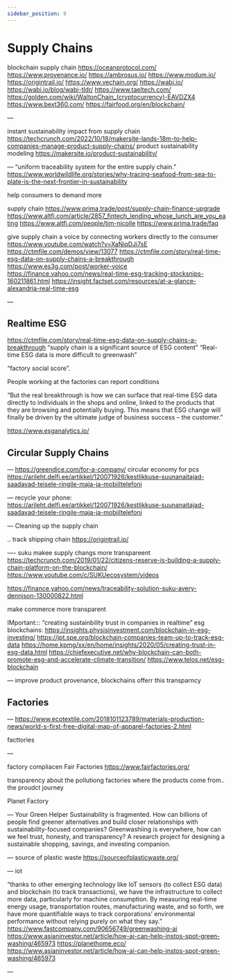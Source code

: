 ```yaml
---
sidebar_position: 9
---
```


# Supply Chains


blockchain supply chain
https://oceanprotocol.com/
https://www.provenance.io/
https://ambrosus.io/
https://www.modum.io/
https://origintrail.io/
https://www.vechain.org/
https://wabi.io/
https://wabi.io/blog/wabi-tldr/
https://www.taeltech.com/
https://golden.com/wiki/WaltonChain_(cryptocurrency)-EAVDZX4
https://www.bext360.com/
https://fairfood.org/en/blockchain/


—

instant sustainability impact from supply chain
https://techcrunch.com/2022/10/18/makersite-lands-18m-to-help-companies-manage-product-supply-chains/
product sustainability modeling
https://makersite.io/product-sustainability/


—
“uniform traceability system for the entire supply chain.”
https://www.worldwildlife.org/stories/why-tracing-seafood-from-sea-to-plate-is-the-next-frontier-in-sustainability

help consumers to demand more

supply chain
https://www.prima.trade/post/supply-chain-finance-upgrade
https://www.altfi.com/article/2857_fintech_lending_whose_lunch_are_you_eating
https://www.altfi.com/people/tim-nicolle
https://www.prima.trade/faq

give supply chain a voice by connecting workers directly to the consumer
https://www.youtube.com/watch?v=XaNiqDJi7sE
https://ctmfile.com/demos/view/13077
https://ctmfile.com/story/real-time-esg-data-on-supply-chains-a-breakthrough
https://www.es3g.com/post/worker-voice
https://finance.yahoo.com/news/real-time-esg-tracking-stocksnips-160211861.html
https://insight.factset.com/resources/at-a-glance-alexandria-real-time-esg

—
## Realtime ESG
https://ctmfile.com/story/real-time-esg-data-on-supply-chains-a-breakthrough
“supply chain is a significant source of ESG content”
“Real-time ESG data is more difficult to greenwash”

“factory social score”.

People working at the factories can report conditions

“But the real breakthrough is how we can surface that real-time ESG data directly to individuals in the shops and online, linked to the products that they are browsing and potentially buying. This means that ESG change will finally be driven by the ultimate judge of business success – the customer.”

https://www.esganalytics.io/

## Circular Supply Chains

—
https://greendice.com/for-a-company/
circular economy for pcs
https://arileht.delfi.ee/artikkel/120071926/kestlikkuse-suunanaitajad-saadavad-teisele-ringile-maja-ja-mobiiltelefoni

—
recycle your phone:
https://arileht.delfi.ee/artikkel/120071926/kestlikkuse-suunanaitajad-saadavad-teisele-ringile-maja-ja-mobiiltelefoni


—
Cleaning up the supply chain

..
track shipping chain
https://origintrail.io/

—-
suku makee supply changs more transpareent
https://techcrunch.com/2019/01/22/citizens-reserve-is-building-a-supply-chain-platform-on-the-blockchain/
https://www.youtube.com/c/SUKUecosystem/videos

https://finance.yahoo.com/news/traceability-solution-suku-avery-dennison-130000822.html

make commerce more transparent

IMportant::: “creating sustainbility trust in companies in realtime”
esg blockchains:
https://insights.physisinvestment.com/blockchain-in-esg-investing/
https://jpt.spe.org/blockchain-companies-team-up-to-track-esg-data
https://home.kpmg/xx/en/home/insights/2020/05/creating-trust-in-esg-data.html
https://chiefexecutive.net/why-blockchain-can-both-promote-esg-and-accelerate-climate-transition/
https://www.telos.net/esg-blockchain

—
improve product provenance, blockchains offerr this transparncy

## Factories
—
https://www.ecotextile.com/2018101123789/materials-production-news/world-s-first-free-digital-map-of-apparel-factories-2.html

facttories

—

factory compliacen
Fair Factories
https://www.fairfactories.org/


transparency about the pollutiong factories where the products come from.. the proudct journey

Planet Factory

—
Your Green Helper
Sustainability is fragmented. How can billions of people find greener alternatives and build closer relationships with sustainability-focused companies? Greenwashiing is everywhere, how can we feel trust, honesty, and transparency? A research project for designing a sustainable shopping, savings, and investing companion.


—
source of plastic waste
https://sourceofplasticwaste.org/

—
iot

“thanks to other emerging technology like IoT sensors (to collect ESG data) and blockchain (to track transactions), we have the infrastructure to collect more data, particularly for machine consumption. By measuring real-time energy usage, transportation routes, manufacturing waste, and so forth, we have more quantifiable ways to track corporations’ environmental performance without relying purely on what they say.”
https://www.fastcompany.com/90656749/greenwashing-ai
https://www.asianinvestor.net/article/how-ai-can-help-instos-spot-green-washing/465973
https://planethome.eco/
https://www.asianinvestor.net/article/how-ai-can-help-instos-spot-green-washing/465973

—
